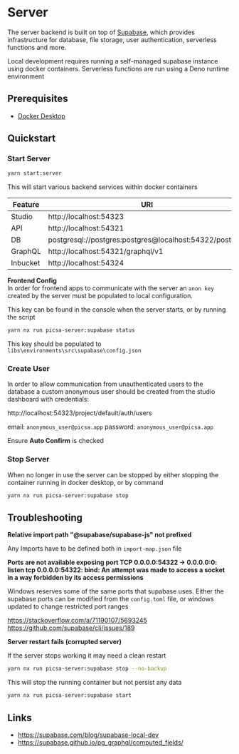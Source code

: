 # Server
The server backend is built on top of [Supabase](https://supabase.com/docs), which provides infrastructure for database, file storage, user authentication, serverless functions and more. 

Local development requires running a self-managed supabase instance using docker containers.
Serverless functions are run using a Deno runtime environment

## Prerequisites
- [Docker Desktop](https://www.docker.com/products/docker-desktop)

## Quickstart

### Start Server

```sh
yarn start:server
```

This will start various backend services within docker containers

| Feature     | URI |
| ----------- | ----------- |
| Studio      | http://localhost:54323         |
| API         | http://localhost:54321        |
| DB          | postgresql://postgres:postgres@localhost:54322/postgres           |
| GraphQL     | http://localhost:54321/graphql/v1         |
| Inbucket    | http://localhost:54324         |
 

**Frontend Config**   
In order for frontend apps to communicate with the server an `anon key` created by the server must be populated to local configuration.

This key can be found in the console when the server starts, or by running the script
```sh
yarn nx run picsa-server:supabase status
```
This key should be populated to `libs\environments\src\supabase\config.json`


### Create User

In order to allow communication from unauthenticated users to the database a custom anonymous user
should be created from the studio dashboard with credentials:

http://localhost:54323/project/default/auth/users

email: `anonymous_user@picsa.app`
password: `anonymous_user@picsa.app`

Ensure **Auto Confirm** is checked


### Stop Server
When no longer in use the server can be stopped by either stopping the container running in docker desktop, or by command
```sh
yarn nx run picsa-server:supabase stop
```

## Troubleshooting

**Relative import path "@supabase/supabase-js" not prefixed**

Any Imports have to be defined both in `import-map.json` file

**Ports are not available exposing port TCP 0.0.0.0:54322 -> 0.0.0.0:0: listen tcp 0.0.0.0:54322: bind: An attempt was made to access a socket in a way forbidden by its access permissions**

Windows reserves some of the same ports that supabase uses. Either the supabase ports can be modified from the `config.toml` file, or windows updated to change restricted port ranges

https://stackoverflow.com/a/71190107/5693245
https://github.com/supabase/cli/issues/189

**Server restart fails (corrupted server)**

If the server stops working it may need a clean restart

```sh
yarn nx run picsa-server:supabase stop --no-backup
```
This will stop the running container but not persist any data

```sh
yarn nx run picsa-server:supabase start
```

## Links

- https://supabase.com/blog/supabase-local-dev
- https://supabase.github.io/pg_graphql/computed_fields/
